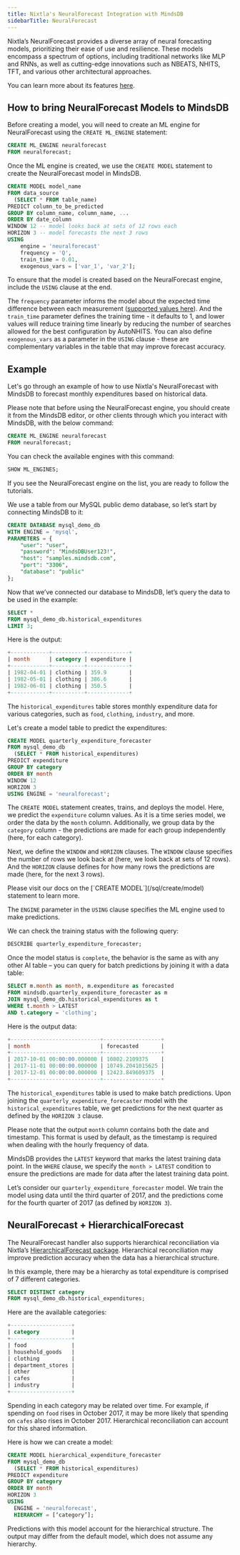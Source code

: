 ```yaml
---
title: Nixtla's NeuralForecast Integration with MindsDB
sidebarTitle: NeuralForecast
---
```


Nixtla’s NeuralForecast provides a diverse array of neural forecasting models, prioritizing their ease of use and resilience. These models encompass a spectrum of options, including traditional networks like MLP and RNNs, as well as cutting-edge innovations such as NBEATS, NHITS, TFT, and various other architectural approaches.

You can learn more about its features [here](https://nixtla.github.io/neuralforecast/).

## How to bring NeuralForecast Models to MindsDB

Before creating a model, you will need to create an ML engine for NeuralForecast using the `CREATE ML_ENGINE` statement:

```sql
CREATE ML_ENGINE neuralforecast
FROM neuralforecast;
```

Once the ML engine is created, we use the `CREATE MODEL` statement to create the NeuralForecast model in MindsDB.

```sql
CREATE MODEL model_name
FROM data_source
  (SELECT * FROM table_name)
PREDICT column_to_be_predicted
GROUP BY column_name, column_name, ...
ORDER BY date_column
WINDOW 12 -- model looks back at sets of 12 rows each
HORIZON 3 -- model forecasts the next 3 rows
USING
    engine = 'neuralforecast'
    frequency = 'Q',
    train_time = 0.01,
    exogenous_vars = ['var_1', 'var_2'];
```

To ensure that the model is created based on the NeuralForecast engine, include the `USING` clause at the end.

The `frequency` parameter informs the model about the expected time difference between each measurement ([supported values here](https://pandas.pydata.org/pandas-docs/stable/user_guide/timeseries.html#offset-aliases)). And the `train_time` parameter defines the training time - it defaults to 1, and lower values will reduce training time linearly by reducing the number of searches allowed for the best configuration by AutoNHITS. You can also define `exogenous_vars` as a parameter in the `USING` clause - these are complementary variables in the table that may improve forecast accuracy.

## Example

Let's go through an example of how to use Nixtla's NeuralForecast with MindsDB to forecast monthly expenditures based on historical data.

Please note that before using the NeuralForecast engine, you should create it from the MindsDB editor, or other clients through which you interact with MindsDB, with the below command:

```sql
CREATE ML_ENGINE neuralforecast
FROM neuralforecast;
```

You can check the available engines with this command:

```sql
SHOW ML_ENGINES;
```

If you see the NeuralForecast engine on the list, you are ready to follow the tutorials.

We use a table from our MySQL public demo database, so let’s start by connecting MindsDB to it:

```sql
CREATE DATABASE mysql_demo_db
WITH ENGINE = 'mysql',
PARAMETERS = {
    "user": "user",
    "password": "MindsDBUser123!",
    "host": "samples.mindsdb.com",
    "port": "3306",
    "database": "public"
};
```

Now that we’ve connected our database to MindsDB, let’s query the data to be used in the example:

```sql
SELECT *
FROM mysql_demo_db.historical_expenditures
LIMIT 3;
```

Here is the output:

```sql
+------------+----------+-------------+
| month      | category | expenditure |
+------------+----------+-------------+
| 1982-04-01 | clothing | 359.9       |
| 1982-05-01 | clothing | 386.6       |
| 1982-06-01 | clothing | 350.5       |
+------------+----------+-------------+
```

The `historical_expenditures` table stores monthly expenditure data for various categories, such as `food`, `clothing`, `industry`, and more.

Let's create a model table to predict the expenditures:

```sql
CREATE MODEL quarterly_expenditure_forecaster
FROM mysql_demo_db
  (SELECT * FROM historical_expenditures)
PREDICT expenditure
GROUP BY category
ORDER BY month
WINDOW 12
HORIZON 3
USING ENGINE = 'neuralforecast';
```

The `CREATE MODEL` statement creates, trains, and deploys the model. Here, we predict the `expenditure` column values. As it is a time series model, we order the data by the `month` column. Additionally, we group data by the `category` column - the predictions are made for each group independently (here, for each category).

Next, we define the `WINDOW` and `HORIZON` clauses. The `WINDOW` clause specifies the number of rows we look back at (here, we look back at sets of 12 rows). And the `HORIZON` clause defines for how many rows the predictions are made (here, for the next 3 rows).

<Tip>
Please visit our docs on the [`CREATE MODEL`](/sql/create/model) statement to learn more.
</Tip>

The `ENGINE` parameter in the `USING` clause specifies the ML engine used to make predictions.

We can check the training status with the following query:

```sql
DESCRIBE quarterly_expenditure_forecaster;
```

Once the model status is `complete`, the behavior is the same as with any other AI table – you can query for batch predictions by joining it with a data table:

```sql
SELECT m.month as month, m.expenditure as forecasted
FROM mindsdb.quarterly_expenditure_forecaster as m
JOIN mysql_demo_db.historical_expenditures as t
WHERE t.month > LATEST
AND t.category = 'clothing';
```

Here is the output data:

```sql
+----------------------------+------------------+
| month                      | forecasted       |
+----------------------------+------------------+
| 2017-10-01 00:00:00.000000 | 10802.2109375    |
| 2017-11-01 00:00:00.000000 | 10749.2041015625 |
| 2017-12-01 00:00:00.000000 | 12423.849609375  |
+----------------------------+------------------+
```

The `historical_expenditures` table is used to make batch predictions. Upon joining the `quarterly_expenditure_forecaster` model with the `historical_expenditures` table, we get predictions for the next quarter as defined by the `HORIZON 3` clause.

Please note that the output `month` column contains both the date and timestamp. This format is used by default, as the timestamp is required when dealing with the hourly frequency of data.

MindsDB provides the `LATEST` keyword that marks the latest training data point. In the `WHERE` clause, we specify the `month > LATEST` condition to ensure the predictions are made for data after the latest training data point.

Let’s consider our `quarterly_expenditure_forecaster` model. We train the model using data until the third quarter of 2017, and the predictions come for the fourth quarter of 2017 (as defined by `HORIZON 3`).

## NeuralForecast + HierarchicalForecast

The NeuralForecast handler also supports hierarchical reconciliation via Nixtla’s [HierarchicalForecast package](https://nixtla.github.io/hierarchicalforecast/). Hierarchical reconciliation may improve prediction accuracy when the data has a hierarchical structure.

In this example, there may be a hierarchy as total expenditure is comprised of 7 different categories.

```sql
SELECT DISTINCT category
FROM mysql_demo_db.historical_expenditures;
```

Here are the available categories:

```sql
+-------------------+
| category          |
+-------------------+
| food              |
| household_goods   |
| clothing          |
| department_stores |
| other             |
| cafes             |
| industry          |
+-------------------+
```

Spending in each category may be related over time. For example, if spending on `food` rises in October 2017, it may be more likely that spending on `cafes` also rises in October 2017. Hierarchical reconciliation can account for this shared information.

Here is how we can create a model:

```sql
CREATE MODEL hierarchical_expenditure_forecaster
FROM mysql_demo_db
  (SELECT * FROM historical_expenditures)
PREDICT expenditure
GROUP BY category
ORDER BY month
HORIZON 3
USING
  ENGINE = 'neuralforecast',
  HIERARCHY = [‘category’];
```

Predictions with this model account for the hierarchical structure. The output may differ from the default model, which does not assume any hierarchy.
